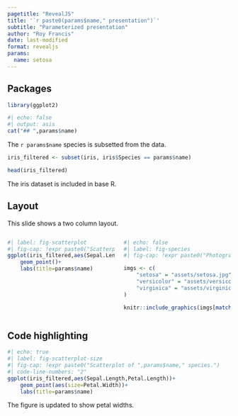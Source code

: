 ```yaml
---
pagetitle: "RevealJS"
title: '`r paste0(params$name," presentation")`'
subtitle: "Parameterized presentation"
author: "Roy Francis"
date: last-modified
format: revealjs
params:
  name: setosa
---
```


## Packages {visibility="hidden"}

```r
library(ggplot2)
```

```r
#| echo: false
#| output: asis
cat("## ",params$name)
```

The `r params$name` species is subsetted from the data.

```r
iris_filtered <- subset(iris, iris$Species == params$name)
```

```r
head(iris_filtered)
```

::: aside
The iris dataset is included in base R.
:::

## Layout

This slide shows a two column layout.

:::: {.columns}
::: {.column width="50%"}

```r
#| label: fig-scatterplot
#| fig-cap: !expr paste0("Scatterplot of ",params$name," species.")
ggplot(iris_filtered,aes(Sepal.Length,Petal.Length,col=Species))+
    geom_point()+
    labs(title=params$name)
```

:::

::: {.column width="50%"}

```r
#| echo: false
#| label: fig-species
#| fig-cap: !expr paste0("Photograph of ",params$name," species.")

imgs <- c(
    "setosa" = "assets/setosa.jpg",
    "versicolor" = "assets/versicolor.jpg",
    "virginica" = "assets/virginica.jpg"
)

knitr::include_graphics(imgs[match(params$name, names(imgs))])
```

:::
::::

## Code highlighting

```r
#| echo: true
#| label: fig-scatterplot-size
#| fig-cap: !expr paste0("Scatterplot of ",params$name," species.")
#| code-line-numbers: "2"
ggplot(iris_filtered,aes(Sepal.Length,Petal.Length))+
    geom_point(aes(size=Petal.Width))+
    labs(title=params$name)
```

::: {.notes}
The figure is updated to show petal widths.
:::
